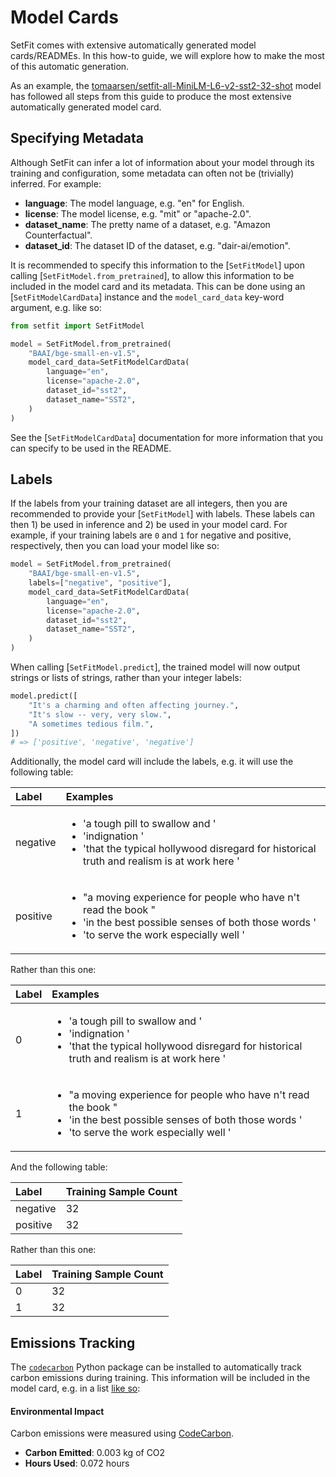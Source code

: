 
# Model Cards

SetFit comes with extensive automatically generated model cards/READMEs. In this how-to guide, we will explore how to make the most of this automatic generation.

As an example, the [tomaarsen/setfit-all-MiniLM-L6-v2-sst2-32-shot](https://huggingface.co/tomaarsen/setfit-all-MiniLM-L6-v2-sst2-32-shot) model has followed all steps from this guide to produce the most extensive automatically generated model card.

## Specifying Metadata

Although SetFit can infer a lot of information about your model through its training and configuration, some metadata can often not be (trivially) inferred. For example:

* **language**: The model language, e.g. "en" for English.
* **license**: The model license, e.g. "mit" or "apache-2.0".
* **dataset_name**: The pretty name of a dataset, e.g. "Amazon Counterfactual".
* **dataset_id**: The dataset ID of the dataset, e.g. "dair-ai/emotion".

It is recommended to specify this information to the [`SetFitModel`] upon calling [`SetFitModel.from_pretrained`], to allow this information to be included in the model card and its metadata. This can be done using an [`SetFitModelCardData`] instance and the `model_card_data` key-word argument, e.g. like so:

```py
from setfit import SetFitModel

model = SetFitModel.from_pretrained(
    "BAAI/bge-small-en-v1.5",
    model_card_data=SetFitModelCardData(
        language="en",
        license="apache-2.0",
        dataset_id="sst2",
        dataset_name="SST2",
    )
)
```

See the [`SetFitModelCardData`] documentation for more information that you can specify to be used in the README.

## Labels

If the labels from your training dataset are all integers, then you are recommended to provide your [`SetFitModel`] with labels. These labels can then 1) be used in inference and 2) be used in your model card. For example, if your training labels are `0` and `1` for negative and positive, respectively, then you can load your model like so:

```py
model = SetFitModel.from_pretrained(
    "BAAI/bge-small-en-v1.5",
    labels=["negative", "positive"],
    model_card_data=SetFitModelCardData(
        language="en",
        license="apache-2.0",
        dataset_id="sst2",
        dataset_name="SST2",
    )
)
```

When calling [`SetFitModel.predict`], the trained model will now output strings or lists of strings, rather than your integer labels:

```py
model.predict([
    "It's a charming and often affecting journey.",
    "It's slow -- very, very slow.",
    "A sometimes tedious film.",
])
# => ['positive', 'negative', 'negative']
```

Additionally, the model card will include the labels, e.g. it will use the following table:

| Label    | Examples                                                                                                                                                                               |
|:---------|:---------------------------------------------------------------------------------------------------------------------------------------------------------------------------------------|
| negative | <ul><li>'a tough pill to swallow and '</li><li>'indignation '</li><li>'that the typical hollywood disregard for historical truth and realism is at work here '</li></ul>               |
| positive | <ul><li>"a moving experience for people who have n't read the book "</li><li>'in the best possible senses of both those words '</li><li>'to serve the work especially well '</li></ul> |

Rather than this one:

| Label    | Examples                                                                                                                                                                               |
|:---------|:---------------------------------------------------------------------------------------------------------------------------------------------------------------------------------------|
| 0 | <ul><li>'a tough pill to swallow and '</li><li>'indignation '</li><li>'that the typical hollywood disregard for historical truth and realism is at work here '</li></ul>               |
| 1 | <ul><li>"a moving experience for people who have n't read the book "</li><li>'in the best possible senses of both those words '</li><li>'to serve the work especially well '</li></ul> |

And the following table:

| Label    | Training Sample Count |
|:---------|:----------------------|
| negative | 32                    |
| positive | 32                    |

Rather than this one:

| Label | Training Sample Count |
|:------|:----------------------|
| 0     | 32                    |
| 1     | 32                    |

## Emissions Tracking

The [``codecarbon``](https://github.com/mlco2/codecarbon) Python package can be installed to automatically track carbon emissions during training. This information will be included in the model card, e.g. in a list [like so](https://huggingface.co/tomaarsen/setfit-all-MiniLM-L6-v2-sst2-32-shot#environmental-impact):

<h4>Environmental Impact</h4>

Carbon emissions were measured using [CodeCarbon](https://github.com/mlco2/codecarbon).

- **Carbon Emitted**: 0.003 kg of CO2
- **Hours Used**: 0.072 hours

